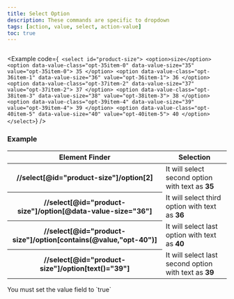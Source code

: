 ```yaml
---
title: Select Option
description: These commands are specific to dropdown
tags: [action, value, select, action-value]
toc: true
---
```


<img class="d-block mb-4 img-fluid rounded-3" src="/docs/[[config:docs_version]]/assets/img/select-option.png" alt="" />

<Example
  code={`
  <select id="product-size">
    <option>size</option>
    <option data-value-class="opt-35item-0" data-value-size="35" value="opt-35item-0">
      35
    </option>
    <option data-value-class="opt-36item-1" data-value-size="36" value="opt-36item-1">
      36
    </option>
    <option data-value-class="opt-37item-2" data-value-size="37" value="opt-37item-2">
      37
    </option>
    <option data-value-class="opt-38item-3" data-value-size="38" value="opt-38item-3">
      38
    </option>
    <option data-value-class="opt-39item-4" data-value-size="39" value="opt-39item-4">
      39
    </option>
    <option data-value-class="opt-40item-5" data-value-size="40" value="opt-40item-5">
      40
    </option>
  </select>`}
/>
### Example
<table class="table">
  <thead>
    <tr>
      <th scope="col">Element Finder</th>
      <th scope="col">Selection</th>
    </tr>
  </thead>
  <tbody>
    <tr>
      <th scope="row">//select[@id="product-size"]/option[2]</th>
      <td>
        It will select second option with text as <b>35</b>
      </td>
    </tr>
    <tr>
      <th scope="row">//select[@id="product-size"]/option[@data-value-size="36"]</th>
      <td>
        It will select third option with text as <b>36</b>
      </td>
    </tr>
    <tr>
      <th scope="row">//select[@id="product-size"]/option[contains(@value,"opt-40")]</th>
      <td>
        It will select last option with text as <b>40</b>
      </td>
    </tr>
    <tr>
      <th scope="row">//select[@id="product-size"]/option[text()="39"]</th>
      <td>
        It will select last second option with text as <b>39</b>
      </td>
    </tr>
  </tbody>
</table>
<Callout type="info">You must set the value field to `true`</Callout>
